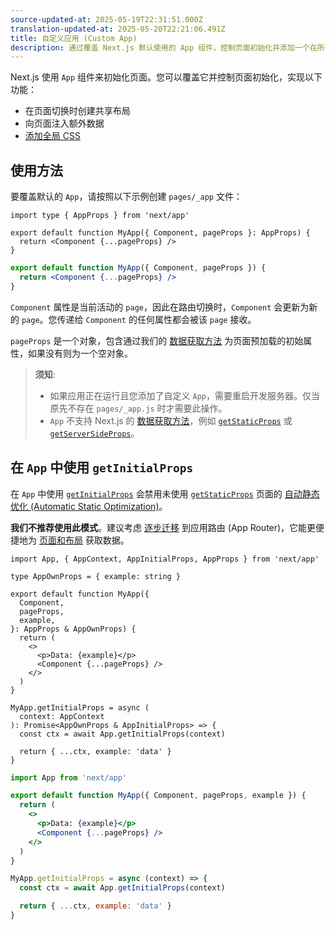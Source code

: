 ```yaml
---
source-updated-at: 2025-05-19T22:31:51.000Z
translation-updated-at: 2025-05-20T22:21:06.491Z
title: 自定义应用 (Custom App)
description: 通过覆盖 Next.js 默认使用的 App 组件，控制页面初始化并添加一个在所有页面间保持一致的布局。
---
```


Next.js 使用 `App` 组件来初始化页面。您可以覆盖它并控制页面初始化，实现以下功能：

- 在页面切换时创建共享布局
- 向页面注入额外数据
- [添加全局 CSS](/docs/app/getting-started/css)

## 使用方法

要覆盖默认的 `App`，请按照以下示例创建 `pages/_app` 文件：

```tsx filename="pages/_app.tsx" switcher
import type { AppProps } from 'next/app'

export default function MyApp({ Component, pageProps }: AppProps) {
  return <Component {...pageProps} />
}
```

```jsx filename="pages/_app.jsx" switcher
export default function MyApp({ Component, pageProps }) {
  return <Component {...pageProps} />
}
```

`Component` 属性是当前活动的 `page`，因此在路由切换时，`Component` 会更新为新的 `page`。您传递给 `Component` 的任何属性都会被该 `page` 接收。

`pageProps` 是一个对象，包含通过我们的 [数据获取方法](/docs/pages/building-your-application/data-fetching) 为页面预加载的初始属性，如果没有则为一个空对象。

> **须知**:
>
> - 如果应用正在运行且您添加了自定义 `App`，需要重启开发服务器。仅当原先不存在 `pages/_app.js` 时才需要此操作。
> - `App` 不支持 Next.js 的 [数据获取方法](/docs/pages/building-your-application/data-fetching)，例如 [`getStaticProps`](/docs/pages/building-your-application/data-fetching/get-static-props) 或 [`getServerSideProps`](/docs/pages/building-your-application/data-fetching/get-server-side-props)。

## 在 `App` 中使用 `getInitialProps`

在 `App` 中使用 [`getInitialProps`](/docs/pages/api-reference/functions/get-initial-props) 会禁用未使用 [`getStaticProps`](/docs/pages/building-your-application/data-fetching/get-static-props) 页面的 [自动静态优化 (Automatic Static Optimization)](/docs/pages/building-your-application/rendering/automatic-static-optimization)。

**我们不推荐使用此模式**。建议考虑 [逐步迁移](/docs/app/guides/migrating/app-router-migration) 到应用路由 (App Router)，它能更便捷地为 [页面和布局](/docs/app/building-your-application/routing/layouts-and-templates) 获取数据。

```tsx filename="pages/_app.tsx" switcher
import App, { AppContext, AppInitialProps, AppProps } from 'next/app'

type AppOwnProps = { example: string }

export default function MyApp({
  Component,
  pageProps,
  example,
}: AppProps & AppOwnProps) {
  return (
    <>
      <p>Data: {example}</p>
      <Component {...pageProps} />
    </>
  )
}

MyApp.getInitialProps = async (
  context: AppContext
): Promise<AppOwnProps & AppInitialProps> => {
  const ctx = await App.getInitialProps(context)

  return { ...ctx, example: 'data' }
}
```

```jsx filename="pages/_app.jsx" switcher
import App from 'next/app'

export default function MyApp({ Component, pageProps, example }) {
  return (
    <>
      <p>Data: {example}</p>
      <Component {...pageProps} />
    </>
  )
}

MyApp.getInitialProps = async (context) => {
  const ctx = await App.getInitialProps(context)

  return { ...ctx, example: 'data' }
}
```